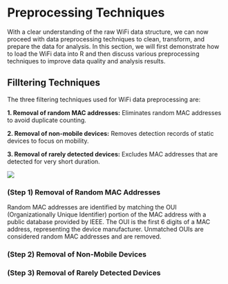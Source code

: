 # Preprocessing Techniques

With a clear understanding of the raw WiFi data structure, we can now proceed with data preprocessing techniques to clean, transform, and prepare the data for analysis. In this section, we will first demonstrate how to load the WiFi data into R and then discuss various preprocessing techniques to improve data quality and analysis results.



## Filltering Techniques

The three filtering techniques used for WiFi data preprocessing are:

**1. Removal of random MAC addresses:** Eliminates random MAC addresses to avoid duplicate counting.

**2. Removal of non-mobile devices:** Removes detection records of static devices to focus on mobility.

**3. Removal of rarely detected devices:** Excludes MAC addresses that are detected for very short duration.

![](material/ch3/preprocessing.png)

### (Step 1) Removal of Random MAC Addresses

Random MAC addresses are identified by matching the OUI (Organizationally Unique Identifier) portion of the MAC address with a public database provided by IEEE. The OUI is the first 6 digits of a MAC address, representing the device manufacturer. Unmatched OUIs are considered random MAC addresses and are removed.



### (Step 2) Removal of Non-Mobile Devices

### (Step 3) Removal of Rarely Detected Devices



